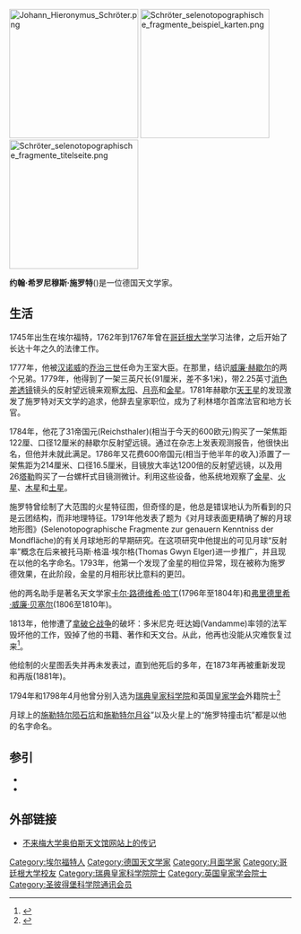 [[Image:Johann_Hieronymus_Schröter.png|230px]]
[[Image:Schröter_selenotopographische_fragmente_beispiel_karten.png|230px]][[Image:Schröter_selenotopographische_fragmente_titelseite.png|230px]]

'''约翰·希罗尼穆斯·施罗特'''({{bd|1745年|8月30日|1816年|8月29日}})是一位德国天文学家。

== 生活 ==
1745年出生在埃尔福特，1762年到1767年曾在[[哥廷根大学|哥廷根大学]]学习法律，之后开始了长达十年之久的法律工作。

1777年，他被[[汉诺威|汉诺威]]的[[乔治三世|乔治三世]]任命为王室大臣。在那里，结识[[威廉·赫歇尔|威廉·赫歇尔]]的两个兄弟。1779年，他得到了一架三英尺长(91厘米，差不多1米)，带2.25英寸[[消色差透镜|消色差透镜]]镜头的反射望远镜来观察[[太阳|太阳]]、[[月亮|月亮]]和[[金星|金星]]。1781年赫歇尔[[天王星|天王星]]的发现激发了施罗特对天文学的追求，他辞去皇家职位，成为了利林塔尔首席法官和地方长官。

1784年，他花了31帝国元(Reichsthaler)(相当于今天的600欧元)购买了一架焦距122厘、口径12厘米的赫歇尔反射望远镜。通过在杂志上发表观测报告，他很快出名，但他并未就此满足。1786年又花费600帝国元(相当于他半年的收入)添置了一架焦距为214厘米、口径16.5厘米，目镜放大率达1200倍的反射望远镜，以及用26[[塔勒|塔勒]]购买了一台螺杆式目镜测微计。利用这些设备，他系统地观察了[[金星|金星]]、[[火星|火星]]、[[木星|木星]]和[[土星|土星]]。

施罗特曾绘制了大范围的火星特征图，但奇怪的是，他总是错误地认为所看到的只是云团结构，而非地理特征。1791年他发表了题为《对月球表面更精确了解的月球地形图》(Selenotopographische Fragmente zur genauern Kenntniss der Mondfläche)的有关月球地形的早期研究。在这项研究中他提出的可见月球“反射率”概念在后来被托马斯·格温·埃尔格(Thomas Gwyn Elger)进一步推广，并且现在以他的名字命名。1793年，他第一个发现了金星的相位异常，现在被称为施罗德效果，在此阶段，金星的月相形状比意料的更凹。

他的两名助手是著名天文学家[[卡尔·路德维希·哈丁|卡尔·路德维希·哈丁]](1796年至1804年)和[[弗里德里希·威廉·贝塞尔|弗里德里希·威廉·贝塞尔]](1806至1810年)。

1813年，他惨遭了[[拿破仑战争|拿破仑战争]]的破坏：多米尼克·旺达姆(Vandamme)率领的法军毁坏他的工作，毁掉了他的书籍、著作和天文台。从此，他再也没能从灾难恢复过来<ref>{{Cite EB1911|wstitle=约翰·希罗尼穆斯·施罗特}}</ref>。

他绘制的火星图丢失并再未发表过，直到他死后的多年，在1873年再被重新发现和再版(1881年)。

1794年和1798年4月他曾分别入选为[[瑞典皇家科学院|瑞典皇家科学院]]和英国[[皇家学会|皇家学会]]外籍院士<ref>{{cite web| url=http://www2.royalsociety.org/DServe/dserve.exe?dsqIni=Dserve.ini&dsqApp=Archive&dsqCmd=Show.tcl&dsqDb=Persons&dsqPos=0&dsqSearch=%28Surname%3D%27schroter%27%29| title=图书馆和档案目录| publisher=皇家学会| accessdate=2010年10月12日}}{{dead link|date=2018年1月 |bot=InternetArchiveBot |fix-attempted=yes }}</ref>

月球上的[[施勒特尔陨石坑|施勒特尔陨石坑]]和[[施勒特尔月谷|施勒特尔月谷]]”以及火星上的“施罗特撞击坑”都是以他的名字命名。

== 参引 ==
* {{cite journal|first=威廉|last=希恩|first2=理查德|last2=鲍姆|title=观察和推理: 约翰·希罗尼穆斯·施罗特, 1745–1816|journal=英国天文协会杂志|volume=105|date=1995|pages=p. 171|url=http://adsbit.harvard.edu/cgi-bin/nph-iarticle_query?1995JBAA..105..171S|bibcode=1995JBAA..105..171S|access-date=2015-05-09|archive-date=2021-04-17|archive-url=https://web.archive.org/web/20210417091513/http://adsbit.harvard.edu/cgi-bin/nph-iarticle_query?1995JBAA..105..171S|dead-url=no}}
* {{cite journal | author=Mallama, A. | title=施罗特效果及金星黄昏模式 | journal=英国天文协会杂志 | volume=106 | issue=1 | date=1996 | pages=16–18 | url=http://adsbit.harvard.edu/cgi-bin/nph-iarticle_query?1996JBAA..106...16M | bibcode=1996JBAA..106...16M | access-date=2015-05-09 | archive-date=2021-01-26 | archive-url=https://web.archive.org/web/20210126225537/http://adsbit.harvard.edu/cgi-bin/nph-iarticle_query?1996JBAA..106...16M | dead-url=no }}
{{Reflist}}

==外部链接==
{{Commons category|Johann Hieronymus Schröter}}
* [http://planetarium.hs-bremen.de/bremen/astronomen/schroeter_bio.html 不来梅大学奥伯斯天文馆网站上的传记] {{Wayback|url=http://planetarium.hs-bremen.de/bremen/astronomen/schroeter_bio.html |date=20210227002638 }} {{de icon}}

{{Authority control}}
{{DEFAULTSORT:Schroter, Johann}}
[[Category:埃尔福特人|Category:埃尔福特人]]
[[Category:德国天文学家|Category:德国天文学家]]
[[Category:月面学家|Category:月面学家]]
[[Category:哥廷根大学校友|Category:哥廷根大学校友]]
[[Category:瑞典皇家科学院院士|Category:瑞典皇家科学院院士]]
[[Category:英国皇家学会院士|Category:英国皇家学会院士]]
[[Category:圣彼得堡科学院通讯会员|Category:圣彼得堡科学院通讯会员]]